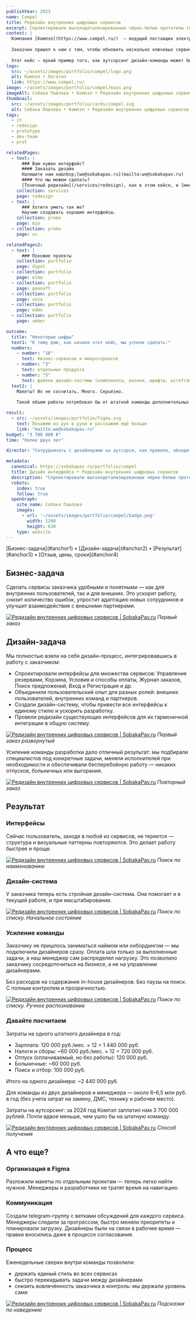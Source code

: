 ```yaml
---
publishYear: 2023
name: Compel
title: Редизайн внутренних цифровых сервисов
excerpt: Спроектировали высокодетализированные чёрно-белые прототипы (wireframes) пользовательского интерфейса по отдельным задачам заказчика.
context: |
  Компания [Компэл](https://www.compel.ru/)  — ведущий поставщик электронных компонентов и модулей для производителей оборудования и электроники. 
  
  Заказчик пришел к нам с тем, чтобы обновить несколько ключевых сервисов, но проект перерос в долгосрочное сотрудничество — уже третий год мы работаем вместе. 
  
  Этот кейс — яркий пример того, как аутсорсинг дизайн-команды может быть выгоднее, гибче и проще в управлении, чем содержание собственного отдела. Вместо формирования штатной команды дизайнеров заказчик несколько лет сотрудничает с нами.
logo:
  src: ~/assets/images/portfolio/compel/logo.png
  alt: Компэл • Логотип
  link: https://www.compel.ru/
image: ~/assets/images/portfolio/compel/main.png
imageAlt: Собака Павлова • Компэл • Редизайн внутренних цифровых сервисов
thumbnail:
  src: ~/assets/images/portfolio/cards/compel.svg
  alt: Собака Павлова • Компэл • Редизайн внутренних цифровых сервисов
tags:
  - it
  - redesign
  - prototype
  - dev-team
  - prof

relatedPages:
  - text: |
      ### Вам нужен интерфейс?
      #### Заказать дизайн
      Напишите нам на&nbsp;[we@sobakapav.ru](mailto:we@sobakapav.ru) 
      #### Что мы можем сделать?
      [Точечный редизайн](/services/redesign), как в этом кейсе, и [многое другое](/services). 
    collection: services
    page: redesign
  - text: |
      ### Хотите уметь так же?
      Научим создавать хорошие интерфейсы.
    collection: promo
    page: mio
  - collection: promo
    page: uc

relatedPages2:
  - text: |
      ### Похожие проекты
    collection: portfolio
    page: dipol
  - collection: portfolio
    page: elma
  - collection: portfolio
    page: geonaft
  - collection: portfolio
    page: veza
  - collection: portfolio
    page: edms
  - collection: portfolio
    page: amber

outcome:
  title: "Некоторые цифры"
  text1: "К тому дню, как начали этот кейс, мы успели сделать:"
  numbers:
    - number: "16" 
      text: бизнес-сервисов и микросервисов
    - number: "3"
      text: отдельных продукта
    - number: "5" 
      text: файлов дизайн-системы (компоненты, иконки, шрифты, wireframes)
  text2: |
    Макеты? Их не сосчитать. Много. Серьёзно.
    
    Такой объем работы потребовал бы от штатной команды дополнительных ресурсов и найма. В предложенном режиме мы гибко привлекали специалистов по мере необходимости.

result:
  - src: ~/assets/images/portfolio/figma.svg
    text: Покажем из рук в руки и расскажем ещё больше
    link: "mailto:we@sobakapav.ru"
budget: "3 700 000 ₽"
time: "более двух лет"

director: "Cотрудничать с дизайнерами на аутсорсе, как правило, обходится дешевле, чем завести свою UX-команду. А времени и нервов потратите гораздо, гораздо меньше."

metadata:
  canonical: https://sobakapav.ru/portfolio/compel
  title: Дизайн интерфейса • Редизайн внутренних цифровых сервисов
  description: "Спроектировали высокодетализированные чёрно-белые прототипы (wireframes) пользовательского интерфейса по отдельным задачам заказчика."
  robots:
    index: true
    follow: true
  openGraph:
    site_name: Собака Павлова
    images:
      - url: '~/assets/images/portfolio/compel/badge.png'
        width: 1200
        height: 630
    type: website
---
```


<TOC>
[Бизнес-задача](#anchor1) • [Дизайн-задача](#anchor2) • [Результат](#anchor3) • [Отзыв, цены, сроки](#anchor4)
</TOC>

## <a name="anchor1" />Бизнес-задача

Сделать сервисы заказчика удобными и понятными — как для внутренних пользователей, так и для внешних. Это ускорит работу, снизит количество ошибок, упростит адаптацию новых сотрудников и улучшит взаимодействие с внешними партнерами.

<a href="/images/portfolio/compel/1.png" target="_blank">![Редизайн внутренних цифровых сервисов | SobakaPav.ru](~/assets/images/portfolio/compel/1.png)</a>
_Первый заказ_

## <a name="anchor2" />Дизайн-задача

Мы полностью взяли на себя дизайн-процесс, интегрировавшись в работу с заказчиком:

- Спроектировали интерфейсы для множества сервисов: Управление резервами, Корзина, Условия и способы оплаты, Журнал заказов, Поиск предложений, Вход и Регистрация и др.
- Объединили пользовательский опыт для разных ролей: внешних пользователей, внутренних команд и партнеров.
- Создали дизайн-систему, чтобы привести все интерфейсы к единому стилю и ускорить разработку.
- Провели редизайн существующих интерфейсов для их гармоничной интеграции в общую систему.

<a href="/images/portfolio/compel/2.png" target="_blank">![Редизайн внутренних цифровых сервисов | SobakaPav.ru](~/assets/images/portfolio/compel/2.png)</a>
_Первый заказ развернутый_

Усиление команды разработки дало отличный результат: мы подбирали специалистов под конкретные задачи, меняли исполнителей при необходимости и обеспечивали бесперебойную работу — никаких отпусков, больничных или выгорания.

<a href="/images/portfolio/compel/3.png" target="_blank">![Редизайн внутренних цифровых сервисов | SobakaPav.ru](~/assets/images/portfolio/compel/3.png)</a>
_Повторный заказ_

## <a name="anchor3" />Результат
### Интерфейсы

Сейчас пользователь, заходя в любой из сервисов, не теряется — структура и визуальные паттерны повторяются. Это делает работу быстрее и проще.

<a href="/images/portfolio/compel/4.png" target="_blank">![Редизайн внутренних цифровых сервисов | SobakaPav.ru](~/assets/images/portfolio/compel/4.png)</a>
_Поиск по наименованию_

### Дизайн-система

У заказчика теперь есть стройная дизайн-система. Она помогает и в текущей работе, и при масштабировании.

<a href="/images/portfolio/compel/5.png" target="_blank">![Редизайн внутренних цифровых сервисов | SobakaPav.ru](~/assets/images/portfolio/compel/5.png)</a>
_Поиск по списку. Начальное состояние_

### Усиление команды

Заказчику не пришлось заниматься наймом или онбордингом — мы подключили дизайнеров сразу. Оплата шла только за выполненные задачи, а наш менеджер сам распределял нагрузку. Это позволило заказчику сосредоточиться на бизнесе, а не на управлении дизайнерами.

Без расходов на содержание in-house дизайнеров. Без паузы на поиск. С полным контролем и прозрачностью.

<a href="/images/portfolio/compel/6.png" target="_blank">![Редизайн внутренних цифровых сервисов | SobakaPav.ru](~/assets/images/portfolio/compel/6.png)</a>
_Поиск по списку. Ручное распознавание_

### Давайте посчитаем

Затраты на одного штатного дизайнера в год:
- Зарплата: 120 000 руб./мес. × 12 = 1 440 000 руб.
- Налоги и сборы: ~60 000 руб./мес. × 12 = 720 000 руб.
- Отпуск (оплачиваемый, но без работы): 120 000 руб.
- Больничные: ~60 000 руб.
- Поиск и отбор: 100 000 руб.

Итого на одного дизайнера: ~2 440 000 руб.

Для команды из двух дизайнеров и менеджера — около 6–6,5 млн руб. в год (без учета затрат на замену, ДМС, технику и рабочее место).

Затраты на аутсорсинг: за 2024 год Компэл заплатил нам 3 700 000 рублей. Почти вдвое меньше, чем ушло бы на штатную команду.

<a href="/images/portfolio/compel/7.png" target="_blank">![Редизайн внутренних цифровых сервисов | SobakaPav.ru](~/assets/images/portfolio/compel/7.png)</a>
_Способ получения_

## <a name="anchor4" />А что еще?
### Организация в Figma

Разложили макеты по отдельным проектам — теперь легко найти нужное. Менеджеры и разработчики не тратят время на навигацию.

### Коммуникация

Создали telegram-группу с ветками обсуждений для каждого сервиса. Менеджеры следили за прогрессом, быстро меняли приоритеты и планировали загрузку. Дизайнеры были на связи в рабочее время — правки вносились даже в процессе согласования.

### Процесс

Еженедельные сверки внутри команды позволили:
- держать единый стиль во всех сервисах
- быстро перекидывать задачи между дизайнерами
- снизить вовлечённость заказчика в контроль: мы держали уровень сами

<a href="/images/portfolio/compel/8.png" target="_blank">![Редизайн внутренних цифровых сервисов | SobakaPav.ru](~/assets/images/portfolio/compel/8.png)</a>
_Подсказки по наведению_

## <a name="anchor5" />
